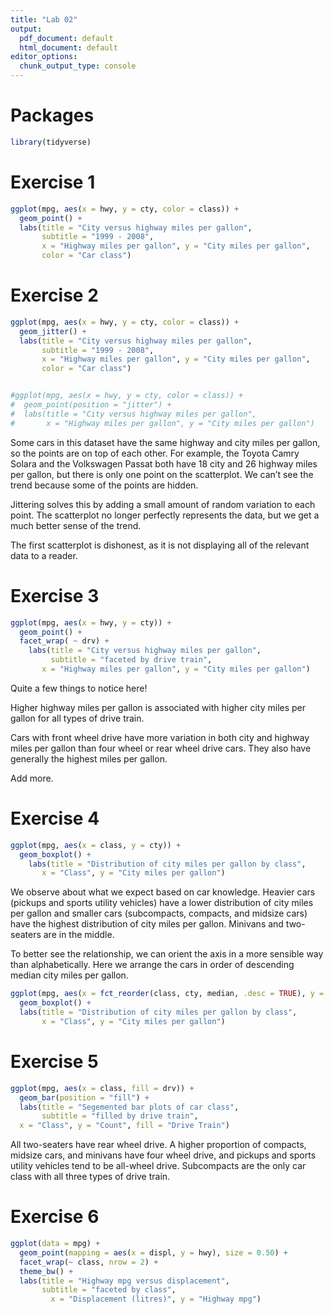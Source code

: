 ```yaml
---
title: "Lab 02"
output:
  pdf_document: default
  html_document: default
editor_options: 
  chunk_output_type: console
---
```


# Packages

```r
library(tidyverse)
``` 

# Exercise 1

```r
ggplot(mpg, aes(x = hwy, y = cty, color = class)) + 
  geom_point() +
  labs(title = "City versus highway miles per gallon",
       subtitle = "1999 - 2008",
       x = "Highway miles per gallon", y = "City miles per gallon",
       color = "Car class")
```

# Exercise 2

```r
ggplot(mpg, aes(x = hwy, y = cty, color = class)) + 
  geom_jitter() +   
  labs(title = "City versus highway miles per gallon",
       subtitle = "1999 - 2008",
       x = "Highway miles per gallon", y = "City miles per gallon",
       color = "Car class")


#ggplot(mpg, aes(x = hwy, y = cty, color = class)) + 
#  geom_point(position = "jitter") +   
#  labs(title = "City versus highway miles per gallon",
#       x = "Highway miles per gallon", y = "City miles per gallon")
```

Some cars in this dataset have the same highway and city miles per gallon, so 
the points are on top of each other. For example, the Toyota Camry Solara and
the Volkswagen Passat both have 18 city and 26 highway miles per gallon, but 
there is only one point on the scatterplot. We can't see the trend because some
of the points are hidden. 

Jittering solves this by adding a small amount of random variation to each
point. The scatterplot no longer perfectly represents the data, but we get a
much better sense of the trend.

The first scatterplot is dishonest, as it is not displaying all of the 
relevant data to a reader.

# Exercise 3

```r
ggplot(mpg, aes(x = hwy, y = cty)) + 
  geom_point() + 
  facet_wrap( ~ drv) +
    labs(title = "City versus highway miles per gallon",
         subtitle = "faceted by drive train",
       x = "Highway miles per gallon", y = "City miles per gallon")
```

Quite a few things to notice here! 

Higher highway miles per gallon is associated with higher city miles per gallon
for all types of drive train.

Cars with front wheel drive have more variation in both city and highway miles 
per gallon than four wheel or rear wheel drive cars. They also have generally
the highest miles per gallon.

Add more.

# Exercise 4

```r
ggplot(mpg, aes(x = class, y = cty)) +
  geom_boxplot() +
    labs(title = "Distribution of city miles per gallon by class",
       x = "Class", y = "City miles per gallon")
```

We observe about what we expect based on car knowledge. Heavier cars (pickups
and sports utility vehicles) have a lower distribution of city miles per gallon
and smaller cars (subcompacts, compacts, and midsize cars) have the highest
distribution of city miles per gallon. Minivans and two-seaters are in the
middle. 

To better see the relationship, we can orient the axis in a more sensible way
than alphabetically. Here we arrange the cars in order of descending median
city miles per gallon.

```r
ggplot(mpg, aes(x = fct_reorder(class, cty, median, .desc = TRUE), y = cty)) +
  geom_boxplot() +
  labs(title = "Distribution of city miles per gallon by class",
       x = "Class", y = "City miles per gallon")
```

# Exercise 5

```r
ggplot(mpg, aes(x = class, fill = drv)) + 
  geom_bar(position = "fill") +
  labs(title = "Segemented bar plots of car class",
       subtitle = "filled by drive train",
  x = "Class", y = "Count", fill = "Drive Train")
```

All two-seaters have rear wheel drive. A higher proportion of compacts, 
midsize cars, and minivans have four wheel drive, and pickups and sports utility
vehicles tend to be all-wheel drive. Subcompacts are the only car class with
all three types of drive train.

# Exercise 6

```r
ggplot(data = mpg) + 
  geom_point(mapping = aes(x = displ, y = hwy), size = 0.50) + 
  facet_wrap(~ class, nrow = 2) +
  theme_bw() +
  labs(title = "Highway mpg versus displacement",
       subtitle = "faceted by class",
         x = "Displacement (litres)", y = "Highway mpg")
```